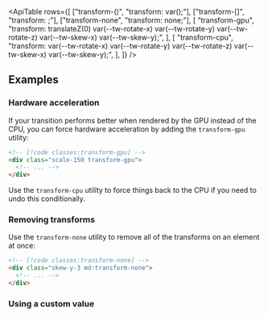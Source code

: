 

<ApiTable
  rows={[
    ["transform-(<custom-property>)", "transform: var(<custom-property>);"],
    ["transform-[<value>]", "transform: <value>;"],
    ["transform-none", "transform: none;"],
    [
      "transform-gpu",
      "transform: translateZ(0) var(--tw-rotate-x) var(--tw-rotate-y) var(--tw-rotate-z) var(--tw-skew-x) var(--tw-skew-y);",
    ],
    [
      "transform-cpu",
      "transform: var(--tw-rotate-x) var(--tw-rotate-y) var(--tw-rotate-z) var(--tw-skew-x) var(--tw-skew-y);",
    ],
  ]}
/>

## Examples

### Hardware acceleration

If your transition performs better when rendered by the GPU instead of the CPU, you can force hardware acceleration by adding the `transform-gpu` utility:

```html
<!-- [!code classes:transform-gpu] -->
<div class="scale-150 transform-gpu">
  <!-- ... -->
</div>
```

Use the `transform-cpu` utility to force things back to the CPU if you need to undo this conditionally.

### Removing transforms

Use the `transform-none` utility to remove all of the transforms on an element at once:

```html
<!-- [!code classes:transform-none] -->
<div class="skew-y-3 md:transform-none">
  <!-- ... -->
</div>
```

### Using a custom value

<UsingACustomValue utility="transform" value="matrix(1,2,3,4,5,6)" />
